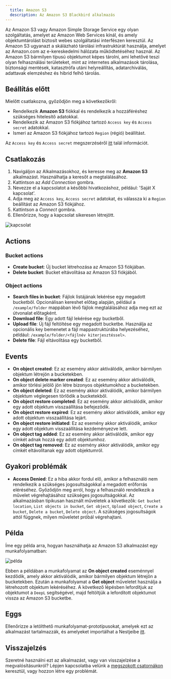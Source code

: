 ```yaml
---
  title: Amazon S3
  description: Az Amazon S3 Blackbird alkalmazás
---
```


<LinkCard title="Megtekintés a Githubon" target="_blank" href="https://github.com/bb-io/AmazonS3" icon="github" />

Az Amazon S3 vagy Amazon Simple Storage Service egy olyan szolgáltatás, amelyet az Amazon Web Services kínál, és amely objektumtárolást biztosít webes szolgáltatási interfészen keresztül. Az Amazon S3 ugyanazt a skálázható tárolási infrastruktúrát használja, amelyet az Amazon.com az e-kereskedelmi hálózata működtetéséhez használ. Az Amazon S3 bármilyen típusú objektumot képes tárolni, ami lehetővé teszi olyan felhasználási területeket, mint az internetes alkalmazások tárolása, biztonsági mentések, katasztrófa utáni helyreállítás, adatarchiválás, adattavak elemzéshez és hibrid felhő tárolás.

## Beállítás előtt

Mielőtt csatlakozna, győződjön meg a következőkről:

- Rendelkezik **Amazon S3** fiókkal és rendelkezik a hozzáféréshez szükséges hitelesítő adatokkal.
- Rendelkezik az Amazon S3 fiókjához tartozó `Access key` és `Access secret` adatokkal.
- Ismeri az Amazon S3 fiókjához tartozó `Region` (régió) beállítást.

Az `Access key` és `Access secret` megszerzéséről [itt](https://support.promax.com/knowledge/amazon-s3) talál információt.

## Csatlakozás

1. Navigáljon az Alkalmazásokhoz, és keresse meg az **Amazon S3** alkalmazást. Használhatja a keresőt a megtalálásához.
2. Kattintson az _Add Connection_ gombra.
3. Nevezze el a kapcsolatot a későbbi hivatkozáshoz, például: 'Saját X kapcsolat'.
4. Adja meg az `Access key`, `Access secret` adatokat, és válassza ki a `Region` beállítást az Amazon S3 fiókjához.
5. Kattintson a _Connect_ gombra.
6. Ellenőrizze, hogy a kapcsolat sikeresen létrejött.

![kapcsolat](https://raw.githubusercontent.com/bb-io/AmazonS3/main/image/README/connection.png)

## Actions

### Bucket actions

- **Create bucket**: Új bucket létrehozása az Amazon S3 fiókjában.
- **Delete bucket**: Bucket eltávolítása az Amazon S3 fiókjából.

### Object actions

- **Search files in bucket**: Fájlok listájának lekérése egy megadott bucketből. Opcionálisan kereshet előtag alapján, például a `/example/folder` mappában lévő fájlok megtalálásához adja meg ezt az útvonalat előtagként.
- **Download file**: Egy adott fájl lekérése egy bucketből.
- **Upload file**: Új fájl feltöltése egy megadott bucketbe. Használja az opcionális key bemenetet a fájl mappastruktúrába helyezéséhez, például: `/example/folder/<fájlnév kiterjesztéssel>`.
- **Delete file**: Fájl eltávolítása egy bucketből.

## Events

- **On object created**: Ez az esemény akkor aktiválódik, amikor bármilyen objektum létrejön a bucketekben.
- **On object delete marker created**: Ez az esemény akkor aktiválódik, amikor törlési jelölő jön létre bizonyos objektumokhoz a bucketekben.
- **On object deleted**: Ez az esemény akkor aktiválódik, amikor bármilyen objektum véglegesen törlődik a bucketekből.
- **On object restore completed**: Ez az esemény akkor aktiválódik, amikor egy adott objektum visszaállítása befejeződik.
- **On object restore expired**: Ez az esemény akkor aktiválódik, amikor egy adott objektum visszaállítása lejárt.
- **On object restore initiated**: Ez az esemény akkor aktiválódik, amikor egy adott objektum visszaállítása kezdeményezve lett.
- **On object tag added**: Ez az esemény akkor aktiválódik, amikor egy címkét adnak hozzá egy adott objektumhoz.
- **On object tag removed**: Ez az esemény akkor aktiválódik, amikor egy címkét eltávolítanak egy adott objektumról.

## Gyakori problémák

- **Access Denied**: Ez a hiba akkor fordul elő, amikor a felhasználó nem rendelkezik a szükséges jogosultságokkal a megadott erőforrás eléréséhez. Győződjön meg arról, hogy a felhasználó rendelkezik a művelet végrehajtásához szükséges jogosultságokkal. Az alkalmazásban tipikusan használt műveletek a következők: `Get bucket location`, `List objects in bucket`, `Get object`, `Upload object`, `Create a bucket`, `Delete a bucket`, `Delete object`. A szükséges jogosultságok attól függnek, milyen műveletet próbál végrehajtani.

## Példa

Íme egy példa arra, hogyan használhatja az Amazon S3 alkalmazást egy munkafolyamatban:

![példa](https://raw.githubusercontent.com/bb-io/AmazonS3/main/image/README/example.png)

Ebben a példában a munkafolyamat az **On object created** eseménnyel kezdődik, amely akkor aktiválódik, amikor bármilyen objektum létrejön a bucketekben. Ezután a munkafolyamat a **Get object** műveletet használja a létrehozott objektum lekéréséhez. A következő lépésben lefordítjuk az objektumot a `DeepL` segítségével, majd feltöltjük a lefordított objektumot vissza az Amazon S3 bucketbe.

## Eggs

Ellenőrizze a letölthető munkafolyamat-prototípusokat, amelyek ezt az alkalmazást tartalmazzák, és amelyeket importálhat a Nestjeibe [itt](https://docs.blackbird.io/eggs/storage-to-mt/).

## Visszajelzés

Szeretné használni ezt az alkalmazást, vagy van visszajelzése a megvalósításunkról? Lépjen kapcsolatba velünk a [megszokott csatornákon](https://www.blackbird.io/) keresztül, vagy hozzon létre egy problémát.
